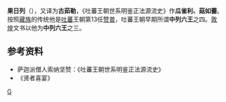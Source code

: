 '''果日列'''（{{bo|z=གུང་རུ་ལེགས།|w=Gu ru legs}}），又译为'''古茹勒 '''，《吐蕃王朝世系明鉴正法源流史》作'''瓜雀利、菇如蕾'''。按照[[藏族|藏族]]的传统他是[[吐蕃|吐蕃]]王朝第13任[[赞普|赞普]]，吐蕃王朝早期所谓'''中列六王'''之四。[[敦煌|敦煌]]文书以他为'''中列六王'''之三。

==参考资料==
*萨迦派僧人索纳坚赞：《吐蕃王朝世系明鉴正法源流史》
*《贤者喜宴》

{{start box}}
{{s-before|[[体雪列|体雪列]]}}
{{s-title|[[吐蕃国王列表|吐蕃赞普]]|第13任<br />'''中列六王'''之四}}
{{s-after|[[仲谢列|仲谢列]]}}
{{end box}}
{{吐蕃赞普}}

[[Category:吐蕃赞普|G]]
{{中国人物小作品}}